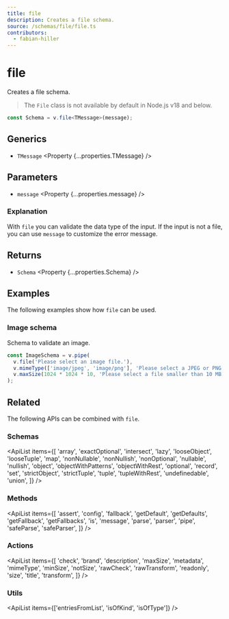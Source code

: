 ```yaml
---
title: file
description: Creates a file schema.
source: /schemas/file/file.ts
contributors:
  - fabian-hiller
---
```



# file

Creates a file schema.

> The `File` class is not available by default in Node.js v18 and below.

```ts
const Schema = v.file<TMessage>(message);
```

## Generics

- `TMessage` <Property {...properties.TMessage} />

## Parameters

- `message` <Property {...properties.message} />

### Explanation

With `file` you can validate the data type of the input. If the input is not a file, you can use `message` to customize the error message.

## Returns

- `Schema` <Property {...properties.Schema} />

## Examples

The following examples show how `file` can be used.

### Image schema

Schema to validate an image.

```ts
const ImageSchema = v.pipe(
  v.file('Please select an image file.'),
  v.mimeType(['image/jpeg', 'image/png'], 'Please select a JPEG or PNG file.'),
  v.maxSize(1024 * 1024 * 10, 'Please select a file smaller than 10 MB.')
);
```

## Related

The following APIs can be combined with `file`.

### Schemas

<ApiList
  items={[
    'array',
    'exactOptional',
    'intersect',
    'lazy',
    'looseObject',
    'looseTuple',
    'map',
    'nonNullable',
    'nonNullish',
    'nonOptional',
    'nullable',
    'nullish',
    'object',
    'objectWithPatterns',
    'objectWithRest',
    'optional',
    'record',
    'set',
    'strictObject',
    'strictTuple',
    'tuple',
    'tupleWithRest',
    'undefinedable',
    'union',
  ]}
/>

### Methods

<ApiList
  items={[
    'assert',
    'config',
    'fallback',
    'getDefault',
    'getDefaults',
    'getFallback',
    'getFallbacks',
    'is',
    'message',
    'parse',
    'parser',
    'pipe',
    'safeParse',
    'safeParser',
  ]}
/>

### Actions

<ApiList
  items={[
    'check',
    'brand',
    'description',
    'maxSize',
    'metadata',
    'mimeType',
    'minSize',
    'notSize',
    'rawCheck',
    'rawTransform',
    'readonly',
    'size',
    'title',
    'transform',
  ]}
/>

### Utils

<ApiList items={['entriesFromList', 'isOfKind', 'isOfType']} />
